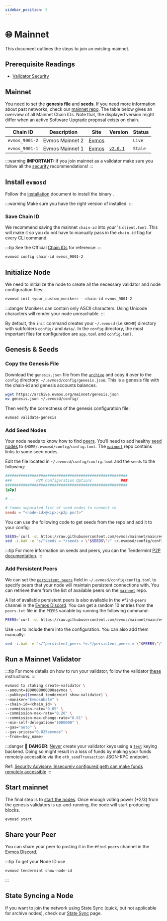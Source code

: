 ```yaml
---
sidebar_position: 5
---
```


# 🌐 Mainnet

This document outlines the steps to join an existing mainnet.

## Prerequisite Readings

- [Validator Security](./security)


## Mainnet

You need to set the **genesis file** and **seeds**. If you need more information about past networks, check our
[mainnet repo](https://github.com/evmos/mainnet). The table below gives an overview of all Mainnet Chain
IDs. Note that, the displayed version might differ when an active Software Upgrade proposal exists on chain.

| Chain ID       | Description     | Site                                                               | Version                                                      | Status  |
| -------------- | --------------- | ------------------------------------------------------------------ | ------------------------------------------------------------ | ------- |
| `evmos_9001-2` | Evmos Mainnet 2 | [Evmos](https://github.com/evmos/mainnet/tree/main/evmos_9001-2) | [<Highlighter keyword="mainnet_version" />](https://github.com/evmos/evmos/releases) | `Live`  |
| `evmos_9001-1` | Evmos Mainnet 1 | [Evmos](https://github.com/evmos/mainnet/tree/main/evmos_9001-1) | [`v2.0.1`](https://github.com/evmos/evmos/releases/v2.0.1) | `Stale` |

:::warning
**IMPORTANT:** If you join mainnet as a validator make sure you follow all the
[security](./security) recommendations!
:::

## Install `evmosd`

Follow the [installation](./../validate/setup-and-configuration/run-a-validator) document to
install the <ProjectValue keyword='name' /> binary <Highlighter keyword="binary" />.

:::warning
Make sure you have the right version of <Highlighter keyword="binary" /> installed.
:::

### Save Chain ID

We recommend saving the mainnet `chain-id` into your <Highlighter keyword="binary" />'s `client.toml`.
This will make it so you do not have to manually pass in the `chain-id` flag for every CLI command.

:::tip
See the Official [Chain IDs](./../protocol/concepts/chain-id#official-chain-ids) for reference.
:::

```bash
evmosd config chain-id evmos_9001-2
```

## Initialize Node

We need to initialize the node to create all the necessary validator and node configuration files:

```bash
evmosd init <your_custom_moniker> --chain-id evmos_9001-2
```

:::danger
Monikers can contain only ASCII characters. Using Unicode characters will render your node unreachable.
:::

By default, the `init` command creates your `~/.evmosd` (i.e `$HOME`) directory with subfolders `config/` and `data/`.
In the `config` directory, the most important files for configuration are `app.toml` and `config.toml`.

## Genesis & Seeds

### Copy the Genesis File

Download the `genesis.json` file from the [`archive`](https://archive.evmos.org/mainnet/genesis.json) and copy it over
to the `config` directory: `~/.evmosd/config/genesis.json`. This is a genesis file with the chain-id and genesis
accounts balances.

```bash
wget https://archive.evmos.org/mainnet/genesis.json
mv genesis.json ~/.evmosd/config/
```

Then verify the correctness of the genesis configuration file:

```bash
evmosd validate-genesis
```

### Add Seed Nodes

Your node needs to know how to find [peers](https://docs.tendermint.com/v0.34/tendermint-core/using-tendermint.html#peers).
You'll need to add healthy [seed nodes](https://docs.tendermint.com/v0.34/tendermint-core/using-tendermint.html#seed)
to `$HOME/.evmosd/config/config.toml`. The [`mainnet`](https://github.com/evmos/mainnet) repo contains links to some
seed nodes.

Edit the file located in `~/.evmosd/config/config.toml` and the `seeds` to the following:

```toml
#######################################################
###           P2P Configuration Options             ###
#######################################################
[p2p]

# ...

# Comma separated list of seed nodes to connect to
seeds = "<node-id>@<ip>:<p2p port>"
```

You can use the following code to get seeds from the repo and add it to your config:

```bash
SEEDS=`curl -sL https://raw.githubusercontent.com/evmos/mainnet/main/evmos_9001-2/seeds.txt | awk '{print $1}' | paste -s -d, -`
sed -i.bak -e "s/^seeds =.*/seeds = \"$SEEDS\"/" ~/.evmosd/config/config.toml
```

:::tip
For more information on seeds and peers, you can the Tendermint [P2P documentation](https://docs.tendermint.com/master/spec/p2p/peer.html).
:::

### Add Persistent Peers

We can set the [`persistent_peers`](https://docs.tendermint.com/v0.34/tendermint-core/using-tendermint.html#persistent-peer)
field in `~/.evmosd/config/config.toml` to specify peers that your node will maintain persistent
connections with. You can retrieve them from the list of
available peers on the [`mainnet`](https://github.com/evmos/mainnet) repo.

A list of available persistent peers is also available in the `#find-peers` channel in the [Evmos Discord](https://discord.gg/evmos).
You can get a random 10 entries from the `peers.txt` file in the `PEERS` variable by running
the following command:

```bash
PEERS=`curl -sL https://raw.githubusercontent.com/evmos/mainnet/main/evmos_9001-2/peers.txt | sort -R | head -n 10 | awk '{print $1}' | paste -s -d, -`
```

Use `sed` to include them into the configuration. You can also add them manually:

```bash
sed -i.bak -e "s/^persistent_peers *=.*/persistent_peers = \"$PEERS\"/" ~/.evmosd/config/config.toml
```

## Run a Mainnet Validator

:::tip
For more details on how to run your validator, follow the validator [these](./setup-and-configuration/run-a-validator)
instructions.
:::

```bash
evmosd tx staking create-validator \
--amount=1000000000000aevmos \
--pubkey=$(evmosd tendermint show-validator) \
--moniker="EvmosWhale" \
--chain-id=<chain_id> \
--commission-rate="0.05" \
--commission-max-rate="0.20" \
--commission-max-change-rate="0.01" \
--min-self-delegation="1000000" \
--gas="auto" \
--gas-prices="0.025aevmos" \
--from=<key_name>
```

:::danger
🚨 **DANGER**: <u>Never</u> create your validator keys using a [`test`](./../protocol/concepts/keyring#testing)
keying backend. Doing so might result in a loss of funds by making your funds remotely accessible via the `eth_sendTransaction`
JSON-RPC endpoint.

Ref: [Security Advisory: Insecurely configured geth can make funds remotely accessible](https://blog.ethereum.org/2015/08/29/security-alert-insecurely-configured-geth-can-make-funds-remotely-accessible/)
:::

## Start mainnet

The final step is to [start the nodes](./../protocol/evmos-cli/single-node#start-node). Once enough voting power (+2/3)
from the genesis validators is up-and-running, the node will start producing blocks.

```bash
evmosd start
```

## Share your Peer

You can share your peer to posting it in the `#find-peers` channel in the [Evmos Discord](https://discord.gg/evmos).

:::tip
To get your Node ID use

```bash
evmosd tendermint show-node-id
```

:::

## State Syncing a Node

If you want to join the network using State Sync (quick, but not applicable for archive nodes), check our
[State Sync](./setup-and-configuration/state-sync) page.
